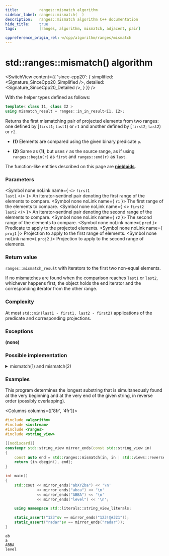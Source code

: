 ```yaml
---
title:         ranges::mismatch algorithm
sidebar_label: ranges::mismatch(  )
description:   ranges::mismatch algorithm C++ documentation
hide_title:    true
tags:          [ranges, algorithm, mismatch, adjacent, pair]

cppreference_origin_rel: w/cpp/algorithm/ranges/mismatch
---
```



<!----------------- Codes ---------------------->


# std::ranges::mismatch() algorithm

<SwitchView content={{
	'since-cpp20': {
		simplified:	<Signature_SinceCpp20_Simplified />,
		detailed:	<Signature_SinceCpp20_Detailed />,
	}
}} />

With the helper types defined as follows:
```cpp
template< class I1, class I2 >
using mismatch_result = ranges::in_in_result<I1, I2>;
```

Returns the first mismatching pair of projected elements from two ranges: one defined by [`first1`; `last1`) or `r1` and another defined by [`first2`; `last2`) or `r2`.

- **(1)** Elements are compared using the given binary predicate `p`.

- **(2)** Same as **(1)**, but uses `r` as the source range, as if using `ranges::begin(r)` as `first` and `ranges::end(r)` as `last`.

The function-like entities described on this page are [**niebloids**](/docs/std/algo/niebloids).

### Parameters

<SymbolTable>

  <Symbol none noLink name={ <> <code>first1</code> <br/> <code>last1</code> </> }>
    An iterator-sentinel pair denoting the first range of the elements to compare.
  </Symbol>
  <Symbol none noLink name={ <code>r1</code> }>
    The first range of the elements to compare.
  </Symbol>
  <Symbol none noLink name={ <> <code>first2</code> <br/> <code>last2</code> </> }>
    An iterator-sentinel pair denoting the second range of the elements to compare.
  </Symbol>
  <Symbol none noLink name={ <code>r2</code> }>
    The second range of the elements to compare.
  </Symbol>
  <Symbol none noLink name={ <code>pred</code> }>
    Predicate to apply to the projected elements.
  </Symbol>
  <Symbol none noLink name={ <code>proj1</code> }>
    Projection to apply to the first range of elements.
  </Symbol>
  <Symbol none noLink name={ <code>proj2</code> }>
    Projection to apply to the second range of elements.
  </Symbol>

</SymbolTable>

### Return value

`ranges::mismatch_result` with iterators to the first two non-equal elements.

If no mismatches are found when the comparison reaches `last1` or `last2`, whichever happens first, the object holds the end iterator and the corresponding iterator from the other range.

### Complexity

At most `std::min(last1 - first1, last2 - first2)` applications of the predicate and corresponding projections.

### Exceptions

**(none)**

### Possible implementation

<details>
<summary>mismatch(1) and mismatch(2)</summary>

```cpp
struct mismatch_fn
{
    template<std::input_iterator I1, std::sentinel_for<I1> S1,
             std::input_iterator I2, std::sentinel_for<I2> S2,
             class Pred = ranges::equal_to,
             class Proj1 = std::identity, class Proj2 = std::identity>
    requires std::indirectly_comparable<I1, I2, Pred, Proj1, Proj2>
    constexpr std::mismatch_result<I1, I2>
        operator()(I1 first1, S1 last1, I2 first2, S2 last2,
                   Pred pred = {}, Proj1 proj1 = {}, Proj2 proj2 = {}) const
    {
        for (; first1 != last1 && first2 != last2; ++first1, (void)++first2)
            if (not std::invoke(pred, std::invoke(proj1, *first1),
                                      std::invoke(proj2, *first2)))
                break;

        return {first1, first2};
    }

    template<ranges::input_range R1, ranges::input_range R2,
             class Pred = ranges::equal_to,
             class Proj1 = std::identity, class Proj2 = std::identity>
    requires std::indirectly_comparable<ranges::iterator_t<R1>, ranges::iterator_t<R2>,
                                        Pred, Proj1, Proj2>
    constexpr ranges::mismatch_result<ranges::borrowed_iterator_t<R1>,
                                      ranges::borrowed_iterator_t<R2>>
        operator()(R1&& r1, R2&& r2, Pred pred = {}, Proj1 proj1 = {}, Proj2 proj2 = {}) const
    {
        return (*this)(ranges::begin(r1), ranges::end(r1),
                       ranges::begin(r2), ranges::end(r2),
                       std::ref(pred), std::ref(proj1), std::ref(proj2));
    }
};

inline constexpr mismatch_fn mismatch;
```

</details>

### Examples

This program determines the longest substring that is simultaneously found at the very beginning and at the very end of the given string, in reverse order (possibly overlapping).

<Columns columns={['8fr', '4fr']}>
<div>

```cpp title='Main.cpp' showLineNumbers
#include <algorithm>
#include <iostream>
#include <ranges>
#include <string_view>

[[nodiscard]]
constexpr std::string_view mirror_ends(const std::string_view in)
{
    const auto end = std::ranges::mismatch(in, in | std::views::reverse).in1;
    return {in.cbegin(), end};
}

int main()
{
    std::cout << mirror_ends("abXYZba") << '\n'
              << mirror_ends("abca") << '\n'
              << mirror_ends("ABBA") << '\n'
              << mirror_ends("level") << '\n';

    using namespace std::literals::string_view_literals;

    static_assert("123"sv == mirror_ends("123!@#321"));
    static_assert("radar"sv == mirror_ends("radar"));
}
```

</div>
<div>

```plaintext title="Output"
ab
a
ABBA
level
```

</div>
</Columns>
